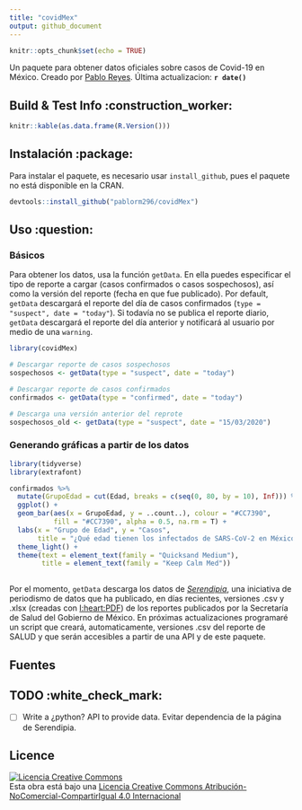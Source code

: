 ```yaml
---
title: "covidMex"
output: github_document
---
```


```r
knitr::opts_chunk$set(echo = TRUE)
```

Un paquete para obtener datos oficiales sobre casos de Covid-19 en México. Creado por [Pablo Reyes](https://twitter.com/pablorm296). Última actualizacion: __`r date()`__

## Build & Test Info  :construction_worker:

```r
knitr::kable(as.data.frame(R.Version()))
```


## Instalación  :package:

Para instalar el paquete, es necesario usar `install_github`, pues el paquete no está disponible en la CRAN.

```r
devtools::install_github("pablorm296/covidMex")
```

## Uso  :question:

### Básicos

Para obtener los datos, usa la función `getData`. En ella puedes especificar el tipo de reporte a cargar (casos confirmados o casos sospechosos), así como la versión del reporte (fecha en que fue publicado). Por default, `getData` descargará el reporte del día de casos confirmados (`type = "suspect", date = "today"`). Si todavía no se publica el reporte diario, `getData` descargará el reporte del día anterior y notificará al usuario por medio de una `warning`.

```r
library(covidMex)

# Descargar reporte de casos sospechosos
sospechosos <- getData(type = "suspect", date = "today")

# Descargar reporte de casos confirmados
confirmados <- getData(type = "confirmed", date = "today")

# Descarga una versión anterior del reprote
sospechosos_old <- getData(type = "suspect", date = "15/03/2020")
```

### Generando gráficas a partir de los datos

```r
library(tidyverse)
library(extrafont)
```

```r
confirmados %>%
  mutate(GrupoEdad = cut(Edad, breaks = c(seq(0, 80, by = 10), Inf))) %>%
  ggplot() +
  geom_bar(aes(x = GrupoEdad, y = ..count..), colour = "#CC7390", 
           fill = "#CC7390", alpha = 0.5, na.rm = T) +
  labs(x = "Grupo de Edad", y = "Casos",
       title = "¿Qué edad tienen los infectados de SARS-CoV-2 en México?") +
  theme_light() + 
  theme(text = element_text(family = "Quicksand Medium"),
        title = element_text(family = "Keep Calm Med"))
  
```


Por el momento, `getData` descarga los datos de _[Serendipia](https://serendipia.digital/2020/03/datos-abiertos-sobre-casos-de-coronavirus-covid-19-en-mexico/)_, una iniciativa de periodismo de datos que ha publicado, en días recientes, versiones .csv y .xlsx (creadas con [I:heart:PDF](https://www.ilovepdf.com/es)) de los reportes publicados por la Secretaría de Salud del Gobierno de México. En próximas actualizaciones programaré un script que creará, automaticamente, versiones .csv del reporte de SALUD y que serán accesibles a partir de una API y de este paquete.

## Fuentes



## TODO  :white_check_mark:

* [ ] Write a ¿python? API to provide data. Evitar dependencia de la página de Serendipia.

## Licence

<a rel="license" href="http://creativecommons.org/licenses/by-nc-sa/4.0/"><img alt="Licencia Creative Commons" style="border-width:0" src="https://i.creativecommons.org/l/by-nc-sa/4.0/88x31.png" /></a><br />Esta obra está bajo una <a rel="license" href="http://creativecommons.org/licenses/by-nc-sa/4.0/">Licencia Creative Commons Atribución-NoComercial-CompartirIgual 4.0 Internacional</a>
